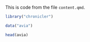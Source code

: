 This is code from the file `content.qmd`.

```r
library("chronicler")

data("avia")

head(avia)
```
